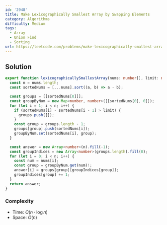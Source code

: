 ```yaml
---
id: '2948'
title: Make Lexicographically Smallest Array by Swapping Elements
category: Algorithms
difficulty: Medium
tags:
  - Array
  - Union Find
  - Sorting
url: https://leetcode.com/problems/make-lexicographically-smallest-array-by-swapping-elements
---
```


## Solution

```typescript showLineNumbers
export function lexicographicallySmallestArray(nums: number[], limit: number): number[] {
  const n = nums.length;
  const sortedNums = [...nums].sort((a, b) => a - b);

  const groups = [[sortedNums[0]]];
  const groupByNum = new Map<number, number>([[sortedNums[0], 0]]);
  for (let i = 1; i < n; i++) {
    if (sortedNums[i] - sortedNums[i - 1] > limit) {
      groups.push([]);
    }
    const group = groups.length - 1;
    groups[group].push(sortedNums[i]);
    groupByNum.set(sortedNums[i], group);
  }

  const answer = new Array<number>(n).fill(-1);
  const groupIndices = new Array<number>(groups.length).fill(0);
  for (let i = 0; i < n; i++) {
    const num = nums[i];
    const group = groupByNum.get(num)!;
    answer[i] = groups[group][groupIndices[group]];
    groupIndices[group] += 1;
  }
  return answer;
}
```

### Complexity

- Time: $O(n \cdot \log n)$
- Space: $O(n)$
